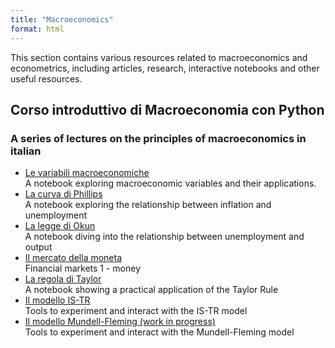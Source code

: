 ```yaml
---
title: "Macroeconomics"
format: html
---
```


This section contains various resources related to macroeconomics and econometrics, including articles, research, interactive notebooks and other useful resources.

## Corso introduttivo di Macroeconomia con Python
### A series of lectures on the principles of macroeconomics in italian
- [Le variabili macroeconomiche](notebooks/Le variabili macroeconomiche.ipynb)  
  A notebook exploring macroeconomic variables and their applications.
- [La curva di Phillips](notebooks/La%20curva%20di%20Phillips.ipynb)  
  A notebook exploring the relationship between inflation and unemployment
- [La legge di Okun](notebooks/La%20legge%20di%20Okun.ipynb)  
  A notebook diving into the relationship between unemployment and output
- [Il mercato della moneta](D3/money.qmd)  
  Financial markets 1 - money
- [La regola di Taylor](notebooks/La%20regola%20di%20Taylor.ipynb)  
  A notebook showing a practical application of the Taylor Rule
- [Il modello IS-TR](D3/IS-TR.qmd)  
  Tools to experiment and interact with the IS-TR model
- [Il modello Mundell-Fleming (work in progress)](D3/Mundell-Fleming.qmd)    
  Tools to experiment and interact with the Mundell-Fleming model